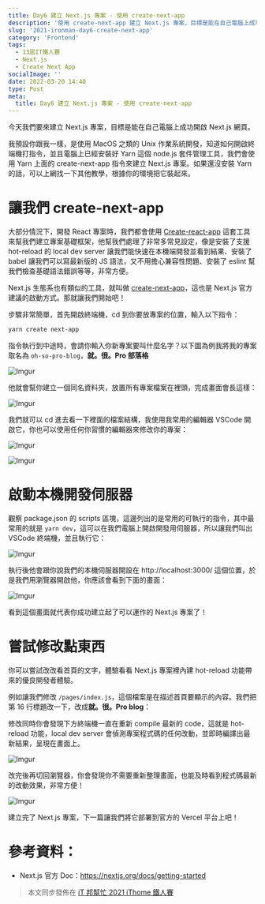 ```yaml
---
title: Day6 建立 Next.js 專案 - 使用 create-next-app
description: '使用 create-next-app 建立 Next.js 專案，目標是能在自己電腦上成功開啟 Next.js 網頁。'
slug: '2021-ironman-day6-create-next-app'
category: 'Frontend'
tags:
  - 13屆IT鐵人賽
  - Next.js
  - Create Next App
socialImage: ''
date: 2022-03-20 14:40
type: Post
meta:
  title: Day6 建立 Next.js 專案 - 使用 create-next-app
---
```


今天我們要來建立 Next.js 專案，目標是能在自己電腦上成功開啟 Next.js 網頁。

我預設你跟我一樣，是使用 MacOS 之類的 Unix 作業系統開發，知道如何開啟終端機打指令，並且電腦上已經安裝好 Yarn 這個 node.js 套件管理工具，我們會使用 Yarn 上面的 create-next-app 指令來建立 Next.js 專案。如果還沒安裝 Yarn 的話，可以上網找一下其他教學，根據你的環境把它裝起來。

# 讓我們 create-next-app

大部分情況下，開發 React 專案時，我們都會使用 [Create-react-app](https://create-react-app.dev/) 這套工具來幫我們建立專案基礎框架，他幫我們處理了非常多常見設定，像是安裝了支援 hot-reload 的 local dev server 讓我們能快速在本機端開發並看到結果、安裝了 babel 讓我們可以寫最新版的 JS 語法，又不用擔心兼容性問題、安裝了 eslint 幫我們檢查基礎語法錯誤等等，非常方便。

Next.js 生態系也有類似的工具，就叫做 [create-next-app](https://nextjs.org/docs/api-reference/create-next-app)，這也是 Next.js 官方建議的啟動方式。那就讓我們開始吧！

步驟非常簡單，首先開啟終端機，cd 到你要放專案的位置，輸入以下指令：

```bash
yarn create next-app
```

指令執行到中途時，會請你輸入你新專案要叫什麼名字？以下圖為例我將我的專案取名為 `oh-so-pro-blog`，**就。很。Pro 部落格**

![Imgur](https://i.imgur.com/eynhAuj.png)

他就會幫你建立一個同名資料夾，放置所有專案檔案在裡頭，完成畫面會長這樣：

![Imgur](https://i.imgur.com/0QfwD4J.png)

我們就可以 cd 進去看一下裡面的檔案結構，我使用我常用的編輯器 VSCode 開啟它，你也可以使用任何你習慣的編輯器來修改你的專案：

![Imgur](https://i.imgur.com/d9Z1Kpl.png)

![Imgur](https://i.imgur.com/tR5YfgL.png)

# 啟動本機開發伺服器

觀察 package.json 的 scripts 區塊，這邊列出的是常用的可執行的指令，其中最常用的就是 `yarn dev`，這可以在我們電腦上開啟開發用伺服器，所以讓我們叫出 VSCode 終端機，並且執行它：

![Imgur](https://i.imgur.com/QCcz4jE.png)

執行後他會跟你說我們的本機伺服器開設在 http://localhost:3000/ 這個位置，於是我們用瀏覽器開啟他，你應該會看到下面的畫面：

![Imgur](https://i.imgur.com/Lb226nb.png)

看到這個畫面就代表你成功建立起了可以運作的 Next.js 專案了！

# 嘗試修改點東西

你可以嘗試改改看首頁的文字，體驗看看 Next.js 專案裡內建 hot-reload 功能帶來的優良開發者體驗。

例如讓我們修改 `/pages/index.js`，這個檔案是在描述首頁要顯示的內容。我們把第 16 行標題改一下，改成**就。很。Pro blog**：

修改同時你會發現下方終端機一直在重新 compile 最新的 code，這就是 hot-reload 功能，local dev server 會偵測專案程式碼的任何改動，並即時編譯出最新結果，呈現在畫面上。

![Imgur](https://i.imgur.com/EQmHFhd.png)

改完後再切回瀏覽器，你會發現你不需要重新整理畫面，也能及時看到程式碼最新的改動效果，非常方便！

![Imgur](https://i.imgur.com/NxUDQl4.png)

建立完了 Next.js 專案，下一篇讓我們將它部署到官方的 Vercel 平台上吧！

# 參考資料：

- Next.js 官方 Doc：https://nextjs.org/docs/getting-started

> 本文同步發佈在 [iT 邦幫忙 2021 iThome 鐵人賽](https://ithelp.ithome.com.tw/articles/10268691)
